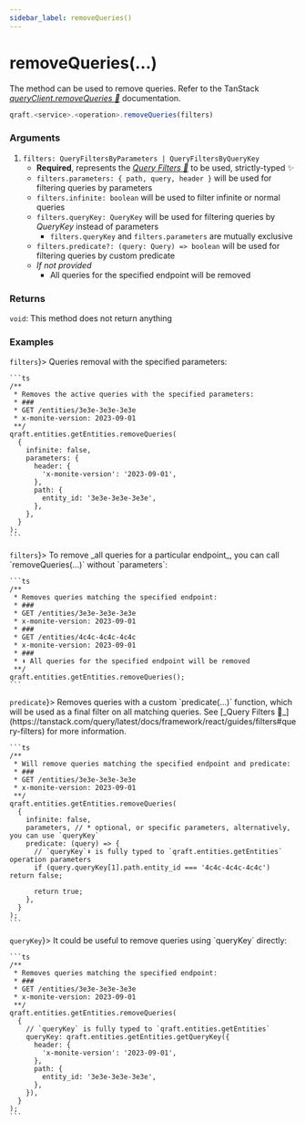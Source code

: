 ```yaml
---
sidebar_label: removeQueries()
---
```



# removeQueries(...)

The method can be used to remove queries. Refer to the TanStack
[_queryClient.removeQueries 🌴_](https://tanstack.com/query/latest/docs/reference/QueryClient#queryclientremovequeries) documentation.

```ts
qraft.<service>.<operation>.removeQueries(filters)
```

### Arguments

1. `filters: QueryFiltersByParameters | QueryFiltersByQueryKey`
   - **Required**, represents the [_Query Filters 🌴_](https://tanstack.com/query/latest/docs/framework/react/guides/filters#query-filters)
     to be used, strictly-typed ✨
   - `filters.parameters: { path, query, header }` will be used for filtering queries by parameters
   - `filters.infinite: boolean` will be used to filter infinite or normal queries
   - `filters.queryKey: QueryKey` will be used for filtering queries by _QueryKey_ instead of parameters
     - `filters.queryKey` and `filters.parameters` are mutually exclusive
   - `filters.predicate?: (query: Query) => boolean` will be used for filtering queries by custom predicate
   - _If not provided_
     - All queries for the specified endpoint will be removed

### Returns

`void`: This method does not return anything

### Examples

<Tabs>
  <TabItem value="with-filters" label={<span style={{verticalAlign: "middle"}}><code>filters</code></span>}>
    Queries removal with the specified parameters:

    ```ts
    /**
     * Removes the active queries with the specified parameters:
     * ###
     * GET /entities/3e3e-3e3e-3e3e
     * x-monite-version: 2023-09-01
     **/
    qraft.entities.getEntities.removeQueries(
      {
        infinite: false,
        parameters: {
          header: {
            'x-monite-version': '2023-09-01',
          },
          path: {
            entity_id: '3e3e-3e3e-3e3e',
          },
        },
      }
    );
    ```
  </TabItem>
  <TabItem value="without-filters" label={<span style={{verticalAlign: "middle"}}><code style={{textDecoration: 'line-through'}}>filters</code></span>}>
    To remove _all queries for a particular endpoint_, you can call `removeQueries(...)` without `parameters`:

    ```ts
    /**
     * Removes queries matching the specified endpoint:
     * ###
     * GET /entities/3e3e-3e3e-3e3e
     * x-monite-version: 2023-09-01
     * ###
     * GET /entities/4c4c-4c4c-4c4c
     * x-monite-version: 2023-09-01
     * ###
     * ⬇︎ All queries for the specified endpoint will be removed
     **/
    qraft.entities.getEntities.removeQueries();
    ```
  </TabItem>
  <TabItem value="with-predicate" label={<span style={{verticalAlign: "middle"}}><code>predicate</code></span>}>
    Removes queries with a custom `predicate(...)` function,
    which will be used as a final filter on all matching queries.
    See [_Query Filters 🌴_](https://tanstack.com/query/latest/docs/framework/react/guides/filters#query-filters)
    for more information.

    ```ts
    /**
     * Will remove queries matching the specified endpoint and predicate:
     * ###
     * GET /entities/3e3e-3e3e-3e3e
     * x-monite-version: 2023-09-01
     **/
    qraft.entities.getEntities.removeQueries(
      {
        infinite: false,
        parameters, // * optional, or specific parameters, alternatively, you can use `queryKey`
        predicate: (query) => {
          // `queryKey`⬇︎ is fully typed to `qraft.entities.getEntities` operation parameters
          if (query.queryKey[1].path.entity_id === '4c4c-4c4c-4c4c') return false;

          return true;
        },
      }
    );
    ```
  </TabItem>
  <TabItem value="with-query-key" label={<span style={{verticalAlign: "middle"}}><code>queryKey</code></span>}>
    It could be useful to remove queries using `queryKey` directly:

    ```ts
    /**
     * Removes queries matching the specified endpoint:
     * ###
     * GET /entities/3e3e-3e3e-3e3e
     * x-monite-version: 2023-09-01
     **/
    qraft.entities.getEntities.removeQueries(
      {
        // `queryKey` is fully typed to `qraft.entities.getEntities`
        queryKey: qraft.entities.getEntities.getQueryKey({
          header: {
            'x-monite-version': '2023-09-01',
          },
          path: {
            entity_id: '3e3e-3e3e-3e3e',
          },
        }),
      }
    );
    ```
  </TabItem>
</Tabs>
